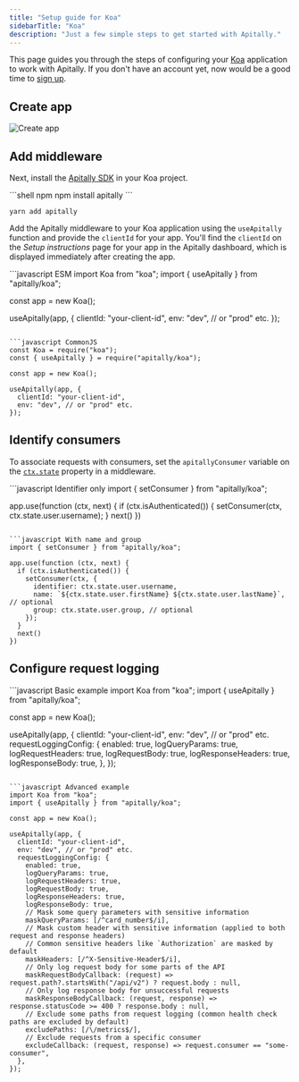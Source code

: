 ```yaml
---
title: "Setup guide for Koa"
sidebarTitle: "Koa"
description: "Just a few simple steps to get started with Apitally."
---
```



This page guides you through the steps of configuring your [Koa](https://koajs.com) application to work with Apitally. If you don't have an account yet, now would be a good time to [sign up](https://app.apitally.io/?signup).

<SetupGuideStartSnippet framework="Koa" />


## Create app

<CreateAppSnippet1 framework="Koa" />

<img src="https://assets.apitally.io/docs/2025-05-27/create-app.webp" alt="Create app" class="rounded-xl" />

<CreateAppSnippet2 />

## Add middleware

Next, install the [Apitally SDK](https://www.npmjs.com/package/apitally) in your Koa project.

<CodeGroup>
```shell npm
npm install apitally
```

```shell yarn
yarn add apitally
```
</CodeGroup>

Add the Apitally middleware to your Koa application using the `useApitally` function and provide the `clientId` for your app.
You'll find the `clientId` on the _Setup instructions_ page for your app in the Apitally dashboard, which is displayed immediately after creating the app.

<CodeGroup>
```javascript ESM
import Koa from "koa";
import { useApitally } from "apitally/koa";

const app = new Koa();

useApitally(app, {
  clientId: "your-client-id",
  env: "dev", // or "prod" etc.
});
```

```javascript CommonJS
const Koa = require("koa");
const { useApitally } = require("apitally/koa");

const app = new Koa();

useApitally(app, {
  clientId: "your-client-id",
  env: "dev", // or "prod" etc.
});
```
</CodeGroup>

<div className="mt-4">
  <Snippet file="middleware-first-note.mdx" />
</div>

<Snippet file="add-middleware-check.mdx" />

## Identify consumers

<Snippet file="identify-consumers.mdx" />

To associate requests with consumers, set the `apitallyConsumer` variable on the [`ctx.state`](https://koajs.com/#context) property in a middleware.

<CodeGroup>
```javascript Identifier only
import { setConsumer } from "apitally/koa";

app.use(function (ctx, next) {
  if (ctx.isAuthenticated()) {
    setConsumer(ctx, ctx.state.user.username);
  }
  next()
})
```

```javascript With name and group
import { setConsumer } from "apitally/koa";

app.use(function (ctx, next) {
  if (ctx.isAuthenticated()) {
    setConsumer(ctx, {
      identifier: ctx.state.user.username,
      name: `${ctx.state.user.firstName} ${ctx.state.user.lastName}`, // optional
      group: ctx.state.user.group, // optional
    });
  }
  next()
})
```
</CodeGroup>

<ConsumerIdentifierSnippet />

<Snippet file="identify-consumers-check.mdx" />

## Configure request logging

<RequestLoggingConfigSnippet language="javascript" />

<CodeGroup>
```javascript Basic example
import Koa from "koa";
import { useApitally } from "apitally/koa";

const app = new Koa();

useApitally(app, {
  clientId: "your-client-id",
  env: "dev", // or "prod" etc.
  requestLoggingConfig: {
    enabled: true,
    logQueryParams: true,
    logRequestHeaders: true,
    logRequestBody: true,
    logResponseHeaders: true,
    logResponseBody: true,
  },
});
```

```javascript Advanced example
import Koa from "koa";
import { useApitally } from "apitally/koa";

const app = new Koa();

useApitally(app, {
  clientId: "your-client-id",
  env: "dev", // or "prod" etc.
  requestLoggingConfig: {
    enabled: true,
    logQueryParams: true,
    logRequestHeaders: true,
    logRequestBody: true,
    logResponseHeaders: true,
    logResponseBody: true,
    // Mask some query parameters with sensitive information
    maskQueryParams: [/^card_number$/i],
    // Mask custom header with sensitive information (applied to both request and response headers)
    // Common sensitive headers like `Authorization` are masked by default
    maskHeaders: [/^X-Sensitive-Header$/i],
    // Only log request body for some parts of the API
    maskRequestBodyCallback: (request) => request.path?.startsWith("/api/v2") ? request.body : null,
    // Only log response body for unsuccessful requests
    maskResponseBodyCallback: (request, response) => response.statusCode >= 400 ? response.body : null,
    // Exclude some paths from request logging (common health check paths are excluded by default)
    excludePaths: [/\/metrics$/],
    // Exclude requests from a specific consumer
    excludeCallback: (request, response) => request.consumer == "some-consumer",
  },
});
```
</CodeGroup>

